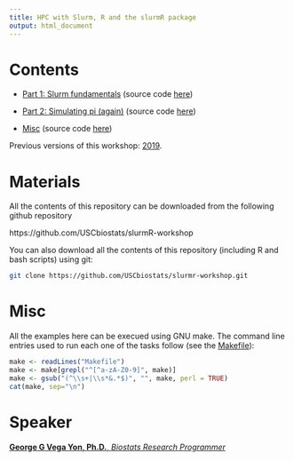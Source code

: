 ```yaml
---
title: HPC with Slurm, R and the slurmR package
output: html_document
---
```


# Contents

- [Part 1: Slurm fundamentals](part1.html) (source code [here](part1.Rmd){target="_blank"})

- [Part 2: Simulating pi (again)](part2.html) (source code [here](part2.Rmd){target="_blank"})

- [Misc](part3.html) (source code [here](part3.Rmd){target="_blank"})

Previous versions of this workshop: [2019](https://github.com/USCbiostats/slurmr-workshop/tree/oct2019).

# Materials

All the contents of this repository can be downloaded from the following 
github repository

https://github.com/USCbiostats/slurmR-workshop

You can also download all the contents of this repository (including R and bash
scripts) using git:

```bash
git clone https://github.com/USCbiostats/slurmr-workshop.git
```

# Misc

All the examples here can be execued using GNU make. The command line entries
used to run each one of the tasks follow (see the [Makefile](Makefile){target="_blank"}):

```r
make <- readLines("Makefile")
make <- make[grepl("^[^a-zA-Z0-9]", make)]
make <- gsub("(^\\s+|\\s*&.*$)", "", make, perl = TRUE)
cat(make, sep="\n")
```


# Speaker

[**George G Vega Yon, Ph.D.**, *Biostats Research Programmer*](https://ggvy.cl)
